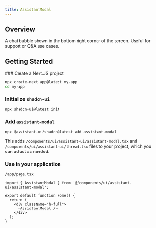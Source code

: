 ```yaml
---
title: AssistantModal
---
```



## Overview

A chat bubble shown in the bottom right corner of the screen. Useful for support or Q&A use cases.

## Getting Started
 
<Steps>
### Create a Next.JS project

```sh
npx create-next-app@latest my-app
cd my-app
```

### Initialize `shadcn-ui`

```sh
npx shadcn-ui@latest init
```

### Add `assistant-modal`

```sh
npx @assistant-ui/shadcn@latest add assistant-modal
```

This adds `/components/ui/assistant-ui/assistant-modal.tsx` and `/components/ui/assistant-ui/thread.tsx` files to your project, which you can adjust as needed.

### Use in your application

`/app/page.tsx`

```tsx {1, 6}
import { AssistantModal } from '@/components/ui/assistant-ui/assistant-modal';

export default function Home() {
  return (
    <div className="h-full">
      <AssistantModal />
    </div>
  );
}
```

</Steps>